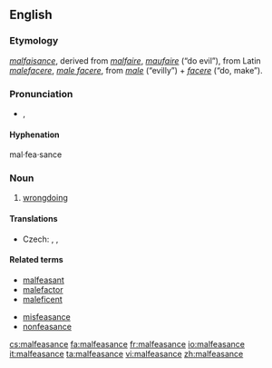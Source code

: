 ==English==
{{wikipedia}}

===Etymology===
{{etyl|fro}} ''[[malfaisance]]'', derived from ''[[malfaire]]'', ''[[maufaire]]'' (“do evil”), from Latin ''[[malefacere]]'', ''[[male facere]]'', from ''[[male]]'' (“evilly”) + ''[[facere]]'' (“do, make”).

===Pronunciation===
* {{IPA|/ˌmælˈfizəns/}}, {{SAMPA|/%m{l"fiz@ns/}}

====Hyphenation====
mal·fea·sance

===Noun===
{{en-noun}}

# [[wrongdoing]]

====Translations====
{{trans-top|wrongdoing}}
* Czech: {{t-|cs|zločin|m}}, {{t-|cs|trestný čin|m}}, {{t|cs|přestoupení zákona|n}}
{{trans-mid}}
{{trans-bottom}}

====Related terms====
* [[malfeasant]]
* [[malefactor]]
* [[maleficent]]

* [[misfeasance]]
* [[nonfeasance]]

[[cs:malfeasance]]
[[fa:malfeasance]]
[[fr:malfeasance]]
[[io:malfeasance]]
[[it:malfeasance]]
[[ta:malfeasance]]
[[vi:malfeasance]]
[[zh:malfeasance]]